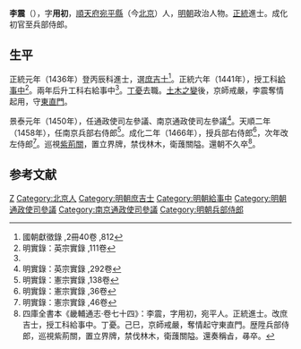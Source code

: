 {{Otheruses|other=名为李震的其他人物|李震}}

'''李震'''（{{bd|？||1475年|catIdx=Li李}}），字'''用初'''，[[順天府|順天府]][[宛平縣|宛平縣]]（今[[北京|北京]]）人，[[明朝|明朝]]政治人物。[[正统_(年号)|正統]]進士。成化初官至兵部侍郎。

==生平==
正統元年（1436年）登丙辰科進士，選[[庶吉士|庶吉士]]<ref>國朝獻徵錄 ,2冊40卷 ,812</ref>。正統六年（1441年），授工科[[給事中|給事中]]<ref name="#1">明實錄：英宗實錄 ,111卷</ref>。兩年后升工科右給事中<ref name="#1"/>。[[丁憂|丁憂]]去職。[[土木之變|土木之變]]後，京師戒嚴，李震奪情起用，守[[東直門|東直門]]。

景泰元年（1450年），任通政使司左參議、南京通政使司左參議<ref>明實錄：英宗實錄 ,292卷</ref>。天順二年（1458年），任南京兵部右侍郎<ref>明實錄：憲宗實錄 ,138卷</ref>。成化二年（1466年），授兵部右侍郎<ref>明實錄：憲宗實錄 ,36卷</ref>，次年改左侍郎<ref>明實錄：憲宗實錄 ,46卷</ref>。巡視[[紫荊關|紫荊關]]，置立界牌，禁伐林木，衛䕶關隘。還朝不久卒<ref>四庫全書本《畿輔通志·卷七十四》：李震，字用初，宛平人。正統進士。改庶吉士，授工科給事中。丁憂。己巳，京師戒嚴，奪情起守東直門。歴陞兵部侍郎，巡視紫荊關，置立界牌，禁伐林木，衛䕶關隘。還奏稱㫖，㝷卒。</ref>。

==参考文献==
{{reflist|2}}

{{正統元年丙辰科殿試金榜}}

{{Authority control}}

{{DEFAULTSORT:Li李}}
[[Category:李姓|Z]]
[[Category:北京人|Category:北京人]]
[[Category:明朝庶吉士|Category:明朝庶吉士]]
[[Category:明朝給事中|Category:明朝給事中]]
[[Category:明朝通政使司參議|Category:明朝通政使司參議]]
[[Category:南京通政使司參議|Category:南京通政使司參議]]
[[Category:明朝兵部侍郎|Category:明朝兵部侍郎]]